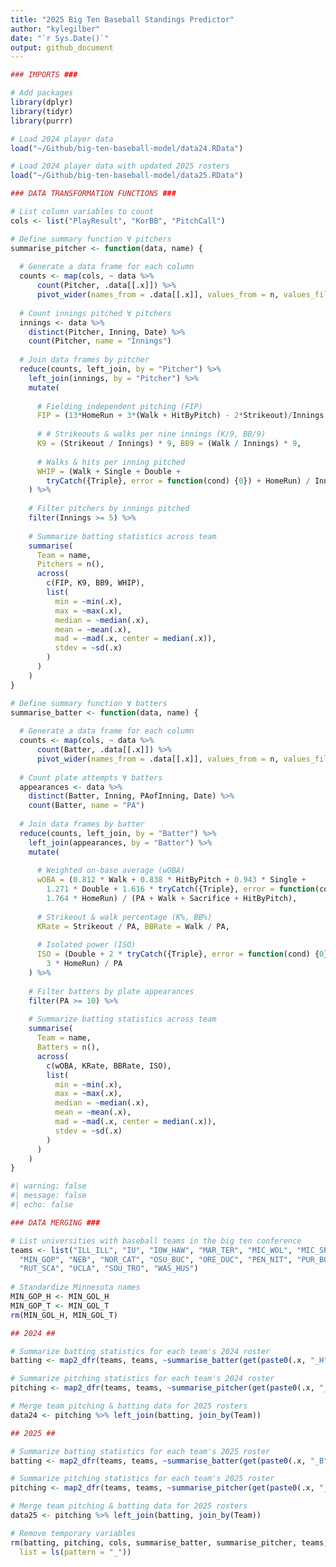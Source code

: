 ```yaml
---
title: "2025 Big Ten Baseball Standings Predictor"
author: "kylegilber"
date: "`r Sys.Date()`"
output: github_document
---
```


```r

### IMPORTS ###

# Add packages
library(dplyr)
library(tidyr)
library(purrr)

# Load 2024 player data 
load("~/Github/big-ten-baseball-model/data24.RData")

# Load 2024 player data with updated 2025 rosters
load("~/Github/big-ten-baseball-model/data25.RData")
```

```r

### DATA TRANSFORMATION FUNCTIONS ###

# List column variables to count
cols <- list("PlayResult", "KorBB", "PitchCall")

# Define summary function ∀ pitchers
summarise_pitcher <- function(data, name) {
  
  # Generate a data frame for each column
  counts <- map(cols, ~ data %>% 
      count(Pitcher, .data[[.x]]) %>% 
      pivot_wider(names_from = .data[[.x]], values_from = n, values_fill = 0))
  
  # Count innings pitched ∀ pitchers
  innings <- data %>% 
    distinct(Pitcher, Inning, Date) %>% 
    count(Pitcher, name = "Innings")
  
  # Join data frames by pitcher
  reduce(counts, left_join, by = "Pitcher") %>% 
    left_join(innings, by = "Pitcher") %>% 
    mutate(
      
      # Fielding independent pitching (FIP)
      FIP = (13*HomeRun + 3*(Walk + HitByPitch) - 2*Strikeout)/Innings + 4.22,
      
      # # Strikeouts & walks per nine innings (K/9, BB/9)
      K9 = (Strikeout / Innings) * 9, BB9 = (Walk / Innings) * 9,
      
      # Walks & hits per inning pitched
      WHIP = (Walk + Single + Double + 
        tryCatch({Triple}, error = function(cond) {0}) + HomeRun) / Innings
    ) %>% 
    
    # Filter pitchers by innings pitched
    filter(Innings >= 5) %>% 
    
    # Summarize batting statistics across team
    summarise(
      Team = name,
      Pitchers = n(),
      across(
        c(FIP, K9, BB9, WHIP),
        list(
          min = ~min(.x),
          max = ~max(.x),
          median = ~median(.x),
          mean = ~mean(.x),
          mad = ~mad(.x, center = median(.x)),
          stdev = ~sd(.x)
        )
      )
    )
}

# Define summary function ∀ batters
summarise_batter <- function(data, name) {
  
  # Generate a data frame for each column
  counts <- map(cols, ~ data %>% 
      count(Batter, .data[[.x]]) %>% 
      pivot_wider(names_from = .data[[.x]], values_from = n, values_fill = 0))
  
  # Count plate attempts ∀ batters
  appearances <- data %>% 
    distinct(Batter, Inning, PAofInning, Date) %>% 
    count(Batter, name = "PA")
  
  # Join data frames by batter
  reduce(counts, left_join, by = "Batter") %>% 
    left_join(appearances, by = "Batter") %>% 
    mutate(
      
      # Weighted on-base average (wOBA)
      wOBA = (0.812 * Walk + 0.838 * HitByPitch + 0.943 * Single +
        1.271 * Double + 1.616 * tryCatch({Triple}, error = function(cond) {0}) +
        1.764 * HomeRun) / (PA + Walk + Sacrifice + HitByPitch),
      
      # Strikeout & walk percentage (K%, BB%)
      KRate = Strikeout / PA, BBRate = Walk / PA,
      
      # Isolated power (ISO)
      ISO = (Double + 2 * tryCatch({Triple}, error = function(cond) {0}) + 
        3 * HomeRun) / PA
    ) %>% 
    
    # Filter batters by plate appearances
    filter(PA >= 10) %>% 
    
    # Summarize batting statistics across team
    summarise(
      Team = name,
      Batters = n(),
      across(
        c(wOBA, KRate, BBRate, ISO),
        list(
          min = ~min(.x),
          max = ~max(.x),
          median = ~median(.x),
          mean = ~mean(.x),
          mad = ~mad(.x, center = median(.x)),
          stdev = ~sd(.x)
        )
      )
    )
}
```

```r
#| warning: false
#| message: false
#| echo: false

### DATA MERGING ###

# List universities with baseball teams in the big ten conference
teams <- list("ILL_ILL", "IU", "IOW_HAW", "MAR_TER", "MIC_WOL", "MIC_SPA", 
  "MIN_GOP", "NEB", "NOR_CAT", "OSU_BUC", "ORE_DUC", "PEN_NIT", "PUR_BOI",
  "RUT_SCA", "UCLA", "SOU_TRO", "WAS_HUS")
  
# Standardize Minnesota names
MIN_GOP_H <- MIN_GOL_H
MIN_GOP_T <- MIN_GOL_T
rm(MIN_GOL_H, MIN_GOL_T)

## 2024 ##

# Summarize batting statistics for each team's 2024 roster
batting <- map2_dfr(teams, teams, ~summarise_batter(get(paste0(.x, "_H")), .y))

# Summarize pitching statistics for each team's 2024 roster
pitching <- map2_dfr(teams, teams, ~summarise_pitcher(get(paste0(.x, "_T")), .y))

# Merge team pitching & batting data for 2025 rosters
data24 <- pitching %>% left_join(batting, join_by(Team))

## 2025 ##

# Summarize batting statistics for each team's 2025 roster
batting <- map2_dfr(teams, teams, ~summarise_batter(get(paste0(.x, "_B")), .y))

# Summarize pitching statistics for each team's 2025 roster
pitching <- map2_dfr(teams, teams, ~summarise_pitcher(get(paste0(.x, "_P")), .y))

# Merge team pitching & batting data for 2025 rosters
data25 <- pitching %>% left_join(batting, join_by(Team))

# Remove temporary variables
rm(batting, pitching, cols, summarise_batter, summarise_pitcher, teams,
  list = ls(pattern = "_"))
```

